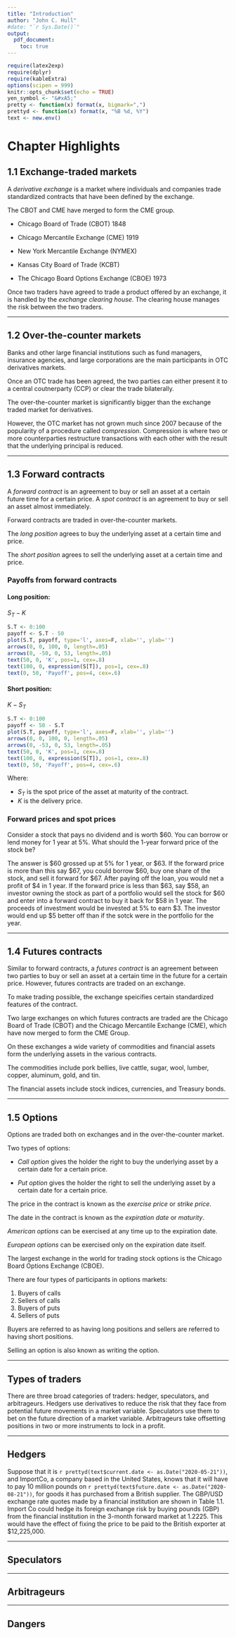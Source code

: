 ```yaml
---
title: "Introduction"
author: "John C. Hull"
#date: "`r Sys.Date()`"
output:
  pdf_document:
    toc: true
---
```


```r
require(latex2exp)
require(dplyr)
require(kableExtra)
options(scipen = 999)
knitr::opts_chunk$set(echo = TRUE)
yen_symbol <- "&#xA5;"
pretty <- function(x) format(x, bigmark=",")
prettyd <- function(x) format(x, "%B %d, %Y")
text <- new.env()
```

# Chapter Highlights

## 1.1 Exchange-traded markets

A _derivative exchange_ is a market where individuals and companies trade
standardized contracts that have been defined by the exchange.

The CBOT and CME have merged to form the CME group.

* Chicago Board of Trade (CBOT) 1848

* Chicago Mercantile Exchange (CME) 1919

* New York Mercantile Exchange (NYMEX)

* Kansas City Board of Trade (KCBT)

* The Chicago Board Options Exchange (CBOE) 1973

Once two traders have agreed to trade a product offered by an exchange, it is
handled by the _exchange clearing house_. The clearing house manages the risk
between the two traders.

---

## 1.2 Over-the-counter markets

Banks and other large financial institutions such as fund managers, insurance
agencies, and large corporations are the main participants in OTC derivatives
markets.

Once an OTC trade has been agreed, the two parties can either present it to a
central coutnerparty (CCP) or clear the trade bilaterally.

The over-the-counter market is significantly bigger than the exchange traded
market for derivatives.

However, the OTC market has not grown much since 2007 because of the popularity
of a procedure called _compression_. Compression is where two or more
counterparties restructure transactions with each other with the result that the
underlying principal is reduced.

---

## 1.3 Forward contracts

A _forward contract_ is an agreement to buy or sell an asset at a certain future
time for a certain price. A _spot contract_ is an agreement to buy or sell an
asset almost immediately.

Forward contracts are traded in over-the-counter markets.

The _long position_ agrees to buy the underlying asset at a certain time and
price.

The _short position_ agrees to sell the underlying asset at a certain time and
price.

### Payoffs from forward contracts

#### Long position:

$S_T - K$

```r
S.T <- 0:100
payoff <- S.T - 50
plot(S.T, payoff, type='l', axes=F, xlab='', ylab='')
arrows(0, 0, 100, 0, length=.05)
arrows(0, -50, 0, 53, length=.05)
text(50, 0, 'K', pos=1, cex=.8)
text(100, 0, expression(S[T]), pos=1, cex=.8)
text(0, 50, 'Payoff', pos=4, cex=.6)
```

#### Short position:

$K - S_T$

```r
S.T <- 0:100
payoff <- 50 - S.T
plot(S.T, payoff, type='l', axes=F, xlab='', ylab='')
arrows(0, 0, 100, 0, length=.05)
arrows(0, -53, 0, 53, length=.05)
text(50, 0, 'K', pos=1, cex=.8)
text(100, 0, expression(S[T]), pos=1, cex=.8)
text(0, 50, 'Payoff', pos=4, cex=.6)
```

Where:

* $S_T$ is the spot price of the asset at maturity of the contract.
* $K$ is the delivery price.

### Forward prices and spot prices

Consider a stock that pays no dividend and is worth \$60. You can borrow or lend
money for 1 year at 5\%. What should the 1-year forward price of the stock be?

The answer is \$60 grossed up at 5\% for 1 year, or \$63. If the forward price
is more than this say \$67, you could borrow \$60, buy one share of the stock,
and sell it forward for \$67. After paying off the loan, you would net a profit
of \$4 in 1 year. If the forward price is less than \$63, say \$58, an investor
owning the stock as part of a portfolio would sell the stock for \$60 and enter
into a forward contract to buy it back for \$58 in 1 year. The proceeds of
investment would be invested at 5\% to earn \$3. The investor would end up \$5
better off than if the sotck were in the portfolio for the year.

---

## 1.4 Futures contracts

Similar to forward contracts, a _futures contract_ is an agreement between two
parties to buy or sell an asset at a certain time in the future for a certain
price. However, futures contracts are traded on an exchange.

To make trading possible, the exchange speicifies certain standardized features
of the contract.

Two large exchanges on which futures contracts are traded are the Chicago Board
of Trade (CBOT) and the Chicago Mercantile Exchange (CME), which have now merged
to form the CME Group.

On these exchanges a wide variety of commodities and financial assets form the
underlying assets in the various contracts.

The commodities include pork bellies, live cattle, sugar, wool, lumber, copper,
aluminum, gold, and tin.

The financial assets include stock indices, currencies, and Treasury bonds.

---

## 1.5 Options

Options are traded both on exchanges and in the over-the-counter market.

Two types of options:

* _Call option_ gives the holder the right to buy the underlying asset by a
  certain date for a certain price.

* _Put option_ gives the holder the right to sell the underlying asset by a
  certain date for a certain price.

The price in the contract is known as the _exercise price_ or _strike price_.

The date in the contract is known as the _expiration date_ or _maturity_.

_American options_ can be exercised at any time up to the expiration date.

_European options_ can be exercised only on the expiration date itself.

The largest exchange in the world for trading stock options is the Chicago Board
Options Exchange (CBOE).

There are four types of participants in options markets:

1. Buyers of calls
2. Sellers of calls
3. Buyers of puts
4. Sellers of puts

Buyers are referred to as having long positions and sellers are referred to
having short positions.

Selling an option is also known as writing the option.

---

## Types of traders

There are three broad categories of traders: hedger, speculators, and
arbitrageurs. Hedgers use derivatives to reduce the risk that they face from
potential future movements in a market variable. Speculators use them to bet on
the future direction of a market variable. Arbitrageurs take offsetting
positions in two or more instruments to lock in a profit.

---

## Hedgers

Suppose that it is `r prettyd(text$current.date <- as.Date("2020-05-21"))`, and
ImportCo, a company based in the United States, knows that it will have to pay
10 million pounds on `r prettyd(text$future.date <- as.Date("2020-08-21"))`, for
goods it has purchased from a British supplier. The GBP/USD exchange rate quotes
made by a financial institution are shown in Table 1.1. Import Co could hedge
its foreign exchange risk by buying pounds (GBP) from the financial institution
in the 3-month forward market at 1.2225. This would have the effect of fixing
the price to be paid to the British exporter at \$12,225,000.

---

## Speculators

---

## Arbitrageurs

---

## Dangers
